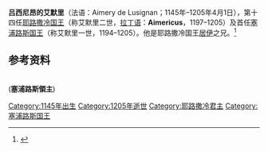 {{expand|time=2015-02-25T16:53:18+00:00}}
{{refimprove|time=2015-02-25T16:53:18+00:00}}
{{Infobox royalty
|name         = 阿馬爾里克二世
|title        = 
|image        = 
|caption      = 
|succession   = [[耶路撒冷国王|耶路撒冷国王]]
|reign        = 1197–1205
|coronation   = 
|cor-type     = 
|predecessor  = [[伊莎贝拉一世_(耶路撒冷)|伊莎贝拉一世]]
|pre-type     = 前任
|regent       = [[伊莎贝拉一世_(耶路撒冷)|伊莎贝拉一世]]
|reg-type     = 摄政
|successor    = [[伊莎贝拉一世_(耶路撒冷)|伊莎贝拉一世]]
|suc-type     = 继任
|succession1  = [[塞浦路斯王国|塞浦路斯国王]]
|reign1       = 1194–1205
|coronation1  = 1197年9月22日
|cor-type1    = 加冕
|predecessor1 = [[吕西尼昂的居伊|居伊]]
|pre-type1    = 前任
|regent1      = 
|reg-type1    = 
|successor1   = [[于格一世_(塞浦路斯)|于格一世]]
|suc-type1    = 继任
|spouse       = [[Eschive_d'Ibelin_(1160–1196)|Eschiva of Ibelin]] <br>耶路撒冷女王[[伊莎贝拉一世_(耶路撒冷)|伊莎贝拉一世]]
|issue        = 吕西尼昂的勃艮第<br>吕西尼昂的居伊<br>吕西尼昂的的让<br>塞浦路斯国王[[于格一世_(塞浦路斯)|于格一世]]<br>安提俄克王妃[[吕西尼昂的埃尔维斯_(1190–1218)|埃尔维斯]] <br>吕西尼昂的阿里克斯<br>亚美尼亚王后[[吕西尼昂的西比拉|西比拉]] <br>安提俄克王妃[[吕西尼昂的梅利桑德|梅利桑德]] <br>吕西尼昂的埃莫里
|full name    = 
|house        = [[吕西尼昂王朝|吕西尼昂王朝]]
|father       = [[于格八世_(吕西尼昂)|于格八世]]
|mother       = Burgondie de Rancon, Dame de Fontenay
|birth_date   = 1145年
|birth_place  = 
|death_date   = {{Death year and age|1205|1145}}4月1日
|death_place  = 
|burial_date  = 
|burial_place = 
|religion     = 
}}
'''吕西尼昂的艾默里'''（法语：Aimery de Lusignan；1145年–1205年4月1日），第十四任[[耶路撒冷国王|耶路撒冷国王]]（称艾默里二世，[[拉丁语|拉丁语]]：'''Aimericus'''，1197–1205）及首任[[塞浦路斯王国|塞浦路斯国王]]（称艾默里一世，1194–1205）。他是耶路撒冷国王[[吕西尼昂的居伊|居伊]]之兄。<ref name="crusades-en">{{cite encyclopedia | last = Gerish | first = Deborah | title = Aimery of Lusignan | editor = Alan V. Murray | encyclopedia = The Crusades: An Encyclopedia | volume = 1 | pages = 24 | publisher = [[ABC-CLIO|ABC-CLIO]] | location = [[Santa_Barbara,_California|Santa Barbara]] | year = 2006 | url = http://books.google.com/books?id=6cSXSgAACAAJ | oclc = 70122512}}</ref>

==参考资料==
{{reflist}}

{{s-start}}
{{s-reg}}
{{s-bef|before=[[吕西尼昂的居伊|居伊]]}} <br>('''塞浦路斯領主''')
{{s-ttl|title=[[塞浦路斯王国|塞浦路斯国王]]|years=1194–1205}} 
{{s-aft|after=[[于格一世_(塞浦路斯)|于格一世]]}}
{{s-bef | before = [[伊莎贝拉一世_(耶路撒冷)|伊莎贝拉一世]]|as=单独统治者}}
{{s-ttl| title  = [[耶路撒冷国王|耶路撒冷国王]]
       | years  = 1197–1205|regent1=[[伊莎贝拉一世_(耶路撒冷)|伊莎贝拉一世]]}}
{{s-aft | after  = [[伊莎贝拉一世_(耶路撒冷)|伊莎贝拉一世]]|as=单独统治者}}
{{s-end}}

{{耶路撒冷王国君主}}
{{賽普勒斯君主}}
[[Category:1145年出生|Category:1145年出生]]
[[Category:1205年逝世|Category:1205年逝世]]
[[Category:耶路撒冷君主|Category:耶路撒冷君主]]
[[Category:塞浦路斯国王|Category:塞浦路斯国王]]